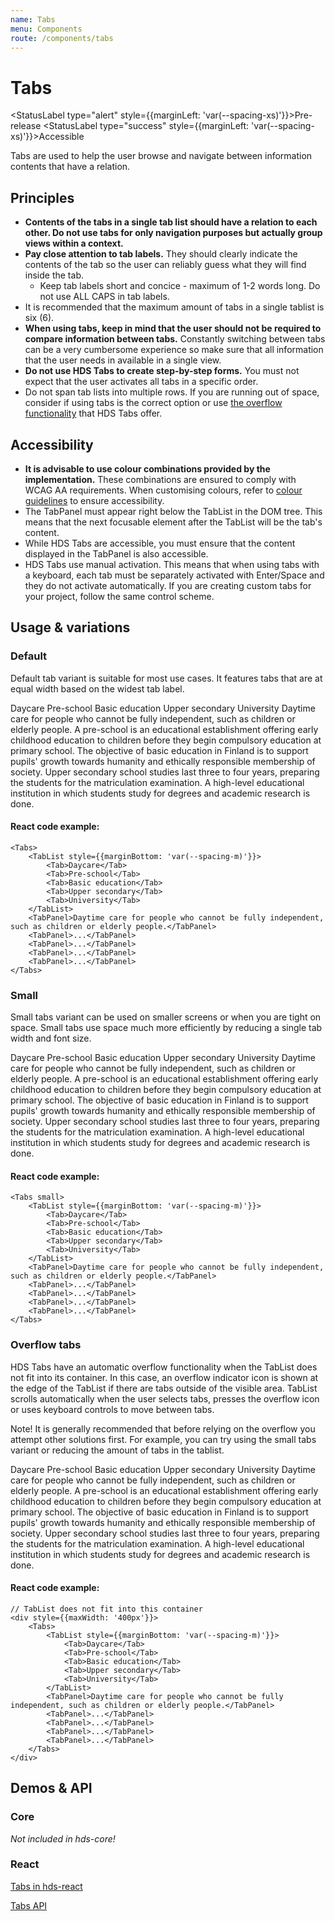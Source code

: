```yaml
---
name: Tabs
menu: Components
route: /components/tabs
---
```




# Tabs

<StatusLabel type="alert" style={{marginLeft: 'var(--spacing-xs)'}}>Pre-release</StatusLabel>
<StatusLabel type="success" style={{marginLeft: 'var(--spacing-xs)'}}>Accessible</StatusLabel>

<LargeParagraph>
    Tabs are used to help the user browse and navigate between information contents that have a relation.
</LargeParagraph>

## Principles
- **Contents of the tabs in a single tab list should have a relation to each other. Do not use tabs for only navigation purposes but actually group views within a context.**
- **Pay close attention to tab labels.** They should clearly indicate the contents of the tab so the user can reliably guess what they will find inside the tab.
    - Keep tab labels short and concice - maximum of 1-2 words long. Do not use ALL CAPS in tab labels.
- It is recommended that the maximum amount of tabs in a single tablist is six (6).
- **When using tabs, keep in mind that the user should not be required to compare information between tabs.** Constantly switching between tabs can be a very cumbersome experience so make sure that all information that the user needs in available in a single view.
- **Do not use HDS Tabs to create step-by-step forms.** You must not expect that the user activates all tabs in a specific order.
- Do not span tab lists into multiple rows. If you are running out of space, consider if using tabs is the correct option or use [the overflow functionality](#overflow-tabs) that HDS Tabs offer.

## Accessibility

- **It is advisable to use colour combinations provided by the implementation.** These combinations are ensured to comply with WCAG AA requirements. When customising colours, refer to [colour guidelines](/design-tokens/colour "Colour") to ensure accessibility.
- The TabPanel must appear right below the TabList in the DOM tree. This means that the next focusable element after the TabList will be the tab's content.
- While HDS Tabs are accessible, you must ensure that the content displayed in the TabPanel is also accessible.
- HDS Tabs use manual activation. This means that when using tabs with a keyboard, each tab must be separately activated with Enter/Space and they do not activate automatically. If you are creating custom tabs for your project, follow the same control scheme.

## Usage & variations

### Default
Default tab variant is suitable for most use cases. It features tabs that are at equal width based on the widest tab label.

<Playground>
<Tabs>
    <TabList style={{marginBottom: 'var(--spacing-m)'}}>
        <Tab>Daycare</Tab>
        <Tab>Pre-school</Tab>
        <Tab>Basic education</Tab>
        <Tab>Upper secondary</Tab>
        <Tab>University</Tab>
    </TabList>
    <TabPanel>Daytime care for people who cannot be fully independent, such as children or elderly people.</TabPanel>
    <TabPanel>
      A pre-school is an educational establishment offering early childhood education to children before they begin
      compulsory education at primary school.
    </TabPanel>
    <TabPanel>
      The objective of basic education in Finland is to support pupils&#39; growth towards humanity and ethically
      responsible membership of society.
    </TabPanel>
    <TabPanel>
      Upper secondary school studies last three to four years, preparing the students for the matriculation examination.
    </TabPanel>
    <TabPanel>
      A high-level educational institution in which students study for degrees and academic research is done.
    </TabPanel>
</Tabs>
</Playground>

#### React code example:
```tsx
<Tabs>
    <TabList style={{marginBottom: 'var(--spacing-m)'}}>
        <Tab>Daycare</Tab>
        <Tab>Pre-school</Tab>
        <Tab>Basic education</Tab>
        <Tab>Upper secondary</Tab>
        <Tab>University</Tab>
    </TabList>
    <TabPanel>Daytime care for people who cannot be fully independent, such as children or elderly people.</TabPanel>
    <TabPanel>...</TabPanel>
    <TabPanel>...</TabPanel>
    <TabPanel>...</TabPanel>
    <TabPanel>...</TabPanel>
</Tabs>
```

### Small
Small tabs variant can be used on smaller screens or when you are tight on space. Small tabs use space much more efficiently by reducing a single tab width and font size.

<Playground>
<Tabs small>
    <TabList style={{marginBottom: 'var(--spacing-m)'}}>
        <Tab>Daycare</Tab>
        <Tab>Pre-school</Tab>
        <Tab>Basic education</Tab>
        <Tab>Upper secondary</Tab>
        <Tab>University</Tab>
    </TabList>
    <TabPanel>Daytime care for people who cannot be fully independent, such as children or elderly people.</TabPanel>
    <TabPanel>
      A pre-school is an educational establishment offering early childhood education to children before they begin
      compulsory education at primary school.
    </TabPanel>
    <TabPanel>
      The objective of basic education in Finland is to support pupils&#39; growth towards humanity and ethically
      responsible membership of society.
    </TabPanel>
    <TabPanel>
      Upper secondary school studies last three to four years, preparing the students for the matriculation examination.
    </TabPanel>
    <TabPanel>
      A high-level educational institution in which students study for degrees and academic research is done.
    </TabPanel>
</Tabs>
</Playground>

#### React code example:
```tsx
<Tabs small>
    <TabList style={{marginBottom: 'var(--spacing-m)'}}>
        <Tab>Daycare</Tab>
        <Tab>Pre-school</Tab>
        <Tab>Basic education</Tab>
        <Tab>Upper secondary</Tab>
        <Tab>University</Tab>
    </TabList>
    <TabPanel>Daytime care for people who cannot be fully independent, such as children or elderly people.</TabPanel>
    <TabPanel>...</TabPanel>
    <TabPanel>...</TabPanel>
    <TabPanel>...</TabPanel>
    <TabPanel>...</TabPanel>
</Tabs>
```

### Overflow tabs
HDS Tabs have an automatic overflow functionality when the TabList does not fit into its container. In this case, an overflow indicator icon is shown at the edge of the TabList if there are tabs outside of the visible area. TabList scrolls automatically when the user selects tabs, presses the overflow icon or uses keyboard controls to move between tabs.

Note! It is generally recommended that before relying on the overflow you attempt other solutions first. For example, you can try using the small tabs variant or reducing the amount of tabs in the tablist.

<Playground>
<div style={{maxWidth: '400px'}}>
    <Tabs>
        <TabList style={{marginBottom: 'var(--spacing-m)'}}>
            <Tab>Daycare</Tab>
            <Tab>Pre-school</Tab>
            <Tab>Basic education</Tab>
            <Tab>Upper secondary</Tab>
            <Tab>University</Tab>
        </TabList>
        <TabPanel>Daytime care for people who cannot be fully independent, such as children or elderly people.</TabPanel>
        <TabPanel>
            A pre-school is an educational establishment offering early childhood education to children before they begin
            compulsory education at primary school.
        </TabPanel>
        <TabPanel>
            The objective of basic education in Finland is to support pupils&#39; growth towards humanity and ethically
            responsible membership of society.
        </TabPanel>
        <TabPanel>
            Upper secondary school studies last three to four years, preparing the students for the matriculation examination.
        </TabPanel>
        <TabPanel>
            A high-level educational institution in which students study for degrees and academic research is done.
        </TabPanel>
    </Tabs>
</div>
</Playground>

#### React code example:
```tsx
// TabList does not fit into this container
<div style={{maxWidth: '400px'}}>
    <Tabs>
        <TabList style={{marginBottom: 'var(--spacing-m)'}}>
            <Tab>Daycare</Tab>
            <Tab>Pre-school</Tab>
            <Tab>Basic education</Tab>
            <Tab>Upper secondary</Tab>
            <Tab>University</Tab>
        </TabList>
        <TabPanel>Daytime care for people who cannot be fully independent, such as children or elderly people.</TabPanel>
        <TabPanel>...</TabPanel>
        <TabPanel>...</TabPanel>
        <TabPanel>...</TabPanel>
        <TabPanel>...</TabPanel>
    </Tabs>
</div>
```

## Demos & API

### Core

_Not included in hds-core!_

### React

[Tabs in hds-react](/storybook/react/?path=/story/components-tabs--default)

[Tabs API](/storybook/react/?path=/docs/components-tabs--default)
